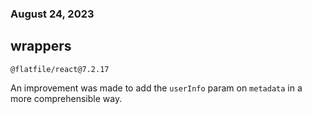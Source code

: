 ### August 24, 2023

## wrappers

`@flatfile/react@7.2.17`

An improvement was made to add the `userInfo` param on `metadata` in a more
comprehensible way.

